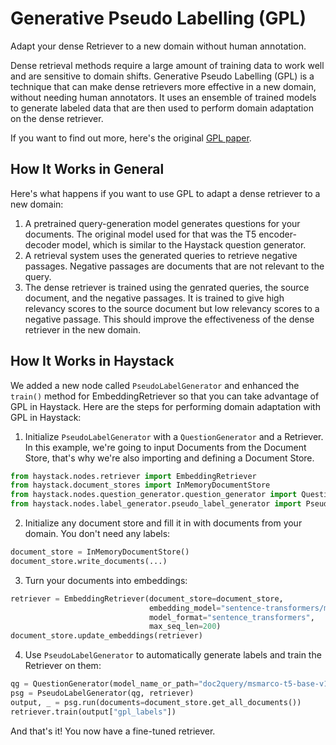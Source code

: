 # Generative Pseudo Labelling (GPL)

Adapt your dense Retriever to a new domain without human annotation. 

Dense retrieval methods require a large amount of training data to work well and are sensitive to domain shifts. Generative Pseudo Labelling (GPL) is a technique that can make dense retrievers more effective in a new domain, without needing human annotators. It uses an ensemble of trained models to generate labeled data that are then used to perform domain adaptation on the dense retriever.

If you want to find out more, here's the original [GPL paper](https://arxiv.org/pdf/2112.07577.pdf).

## How It Works in General

Here's what happens if you want to use GPL to adapt a dense retriever to a new domain:
1. A pretrained query-generation model generates questions for your documents. The original model used for that was the T5 encoder-decoder model, which is similar to the Haystack question generator. 
2. A retrieval system uses the generated queries to retrieve negative passages. Negative passages are documents that are not relevant to the query. 
3. The dense retriever is trained using the genrated queries, the source document, and the negative passages. It is trained to give high relevancy scores to the source document but low relevancy scores to a negative passage. This should improve the effectiveness of the dense retriever in the new domain.

## How It Works in Haystack

We added a new node called `PseudoLabelGenerator` and enhanced the `train()` method for EmbeddingRetriever so that you can take advantage of GPL in Haystack. Here are the steps for performing domain adaptation with GPL in Haystack:
1. Initialize `PseudoLabelGenerator` with a `QuestionGenerator` and a Retriever. In this example, we're going to input Documents from the Document Store, that's why we're also importing and defining a Document Store.
```python
from haystack.nodes.retriever import EmbeddingRetriever
from haystack.document_stores import InMemoryDocumentStore
from haystack.nodes.question_generator.question_generator import QuestionGenerator
from haystack.nodes.label_generator.pseudo_label_generator import PseudoLabelGenerator
```

2. Initialize any document store and fill it in with documents from your domain. You don't need any labels:
```python
document_store = InMemoryDocumentStore()
document_store.write_documents(...)
``` 

3. Turn your documents into embeddings:
```python
retriever = EmbeddingRetriever(document_store=document_store, 
                               embedding_model="sentence-transformers/msmarco-distilbert-base-tas-b", 
                               model_format="sentence_transformers",
                               max_seq_len=200)
document_store.update_embeddings(retriever)
```

4. Use `PseudoLabelGenerator` to automatically generate labels and train the Retriever on them:
```python
qg = QuestionGenerator(model_name_or_path="doc2query/msmarco-t5-base-v1", max_length=64, split_length=200, batch_size=12)
psg = PseudoLabelGenerator(qg, retriever)
output, _ = psg.run(documents=document_store.get_all_documents()) 
retriever.train(output["gpl_labels"])
```
And that's it! You now have a fine-tuned retriever.